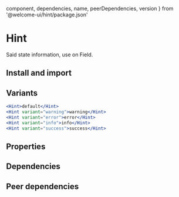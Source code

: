 
  component,
  dependencies,
  name,
  peerDependencies,
  version
} from '@welcome-ui/hint/package.json'

# Hint

<tagversion version={version} name={name} component={component} />

Said state information, use on Field.

## Install and import

<usage component={component} name={name} peerDependencies={peerDependencies} />

## Variants

```jsx
<Hint>default</Hint>
<Hint variant="warning">warning</Hint>
<Hint variant="error">error</Hint>
<Hint variant="info">info</Hint>
<Hint variant="success">success</Hint>
```

## Properties

<props propTypes={props.propTypes.Hint} />

## Dependencies

<dependencies dependencies={dependencies} />

## Peer dependencies

<dependencies dependencies={peerDependencies} />
